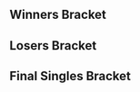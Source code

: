 {{SetGame|melee}}{{DISPLAYTITLE: Apex 2010: ''Melee'' Singles Bracket}}{{tabs static
|name1=Overview
|link1=Apex/2010/Melee
|name2=Singles Bracket
|link2=Apex/2010/Melee/Singles Bracket
|This=2
}}
==Winners Bracket==
{{64DEWBracketA
|tourneylink=Apex/2010/Melee
|tourneyname=Apex 2010
|r1m1p1=Zhu |r1m1p1flag=us |r1m1p1score={{win}}
|r1m1p2=Bye |r1m1p2flag= |r1m1p2score=
|r1m1win=1

|r1m2p1=th0rn |r1m2p1flag=us |r1m2p1score=2
|r1m2p2=Ether |r1m2p2flag=us |r1m2p2score=1 
|r1m2win=1
|r1m2p1char1=falco |r1m2p2char1=marth |r1m2p1stock1=0 |r1m2p2stock1=1 |r1m2win1=2 |r1m2stage1=Yoshi's Story
|r1m2p1char2=falco |r1m2p2char2=marth |r1m2p1stock2=3 |r1m2p2stock2=0 |r1m2win2=1 |r1m2stage2=Pokémon Stadium
|r1m2p1char3=falco |r1m2p2char3=marth |r1m2p1stock3=3 |r1m2p2stock3=0 |r1m2win3=1 |r1m2stage3=Fountain of Dreams
|r1m2date=
|r1m2finished=true
|r1m2details={{BracketMatchDetails
|vodgame1=http://youtu.be/YPp2JbySAbM
|vodgame2=http://youtu.be/8PZLKHPHr4Y
|vodgame3=http://youtu.be/eicmHeu46wg
}}

|r1m3p1=Cyrain |r1m3p1flag=us |r1m3p1score={{win}}
|r1m3p2=Bye |r1m3p2flag= |r1m3p2score=
|r1m3win=1

|r1m4p1=WarriorKnight |r1m4p1flag=us |r1m4p1score={{win}}
|r1m4p2=Banks |r1m4p2flag=us |r1m4p2score= 
|r1m4win=1

|r1m5p1=Axe |r1m5p1flag=us |r1m5p1score={{win}}
|r1m5p2=Bye |r1m5p2flag= |r1m5p2score=
|r1m5win=1

|r1m6p1=Blunted_Object10 |r1m6p1flag=ca |r1m6p1score={{win}}
|r1m6p2=Plank |r1m6p2flag=us |r1m6p2score= 
|r1m6win=1

|r1m7p1=Armada |r1m7p1flag=se |r1m7p1score={{win}}
|r1m7p2=Bye |r1m7p2flag= |r1m7p2score=
|r1m7win=1

|r1m8p1=everlasting yayuhzz |r1m8p1flag=us |r1m8p1score=
|r1m8p2=Lucky |r1m8p2flag=us |r1m8p2score={{win}}
|r1m8win=2

|r1m9p1=VaNz |r1m9p1flag=us |r1m9p1score={{win}}
|r1m9p2=Bye |r1m9p2flag= |r1m9p2score=
|r1m9win=1

|r1m10p1=MacD |r1m10p1flag=us |r1m10p1score={{win}}
|r1m10p2=Mr. F |r1m10p2flag=us |r1m10p2score= 
|r1m10win=1

|r1m11p1=Chillindude829 |r1m11p1flag=us |r1m11p1score={{win}}
|r1m11p2=Bye |r1m11p2flag= |r1m11p2score=
|r1m11win=1

|r1m12p1=I.B. |r1m12p1flag=ca |r1m12p1score=2
|r1m12p2=Hax |r1m12p2flag=us |r1m12p2score=0
|r1m12win=1
|r1m12p1char1=marth |r1m12p2char1=captain falcon |r1m12p1stock1=1 |r1m12p2stock1=0 |r1m12win1=1 |r1m12stage1=Battlefield
|r1m12p1char2=marth |r1m12p2char2=captain falcon |r1m12p1stock2=1 |r1m12p2stock2=0 |r1m12win2=1 |r1m12stage2=Final Destination
|r1m12date=
|r1m12finished=true
|r1m12details={{BracketMatchDetails
|vodgame1=http://youtu.be/hzdYtqlYYnk
|vodgame2=http://youtu.be/t1K4iyhBAts
}}

|r1m13p1=Taj |r1m13p1flag=us |r1m13p1score={{win}}
|r1m13p2=Bye |r1m13p2flag= |r1m13p2score=
|r1m13win=1

|r1m14p1=Kage |r1m14p1flag=ca |r1m14p1score=2
|r1m14p2=Alukard |r1m14p2flag=us |r1m14p2score=0
|r1m14win=1
|r1m14p1char1=ganon |r1m14p2char1=marth |r1m14p1stock1=1 |r1m14p2stock1=0 |r1m14win1=1 |r1m14stage1=Battlefield
|r1m14p1char2=ganon |r1m14p2char2=sheik |r1m14p1stock2=1 |r1m14p2stock2=0 |r1m14win2=1 |r1m14stage2=Fountain of Dreams
|r1m14date=
|r1m14finished=true
|r1m14details={{BracketMatchDetails
|vodgame1=http://youtu.be/j3ToWLAfgtQ
|vodgame2=http://youtu.be/Ll23NcgcvSs
}}

|r1m15p1=Hungrybox |r1m15p1flag=us |r1m15p1score={{win}}
|r1m15p2=Bye |r1m15p2flag= |r1m15p2score=
|r1m15win=1

|r1m16p1=Teczero |r1m16p1flag=us |r1m16p1score={{win}}
|r1m16p2=Vist |r1m16p2flag=us |r1m16p2score= 
|r1m16win=1

|r1m17p1=Jman |r1m17p1flag=us |r1m17p1score={{win}}
|r1m17p2=Bye |r1m17p2flag= |r1m17p2score=
|r1m17win=1

|r1m18p1=D1 |r1m18p1flag=us |r1m18p1score=
|r1m18p2=Diakonos |r1m18p2flag=ca |r1m18p2score={{win}}
|r1m18win=2

|r1m19p1=Dr. PeePee |r1m19p1flag=us |r1m19p1score={{win}}
|r1m19p2=Bye |r1m19p2flag= |r1m19p2score=
|r1m19win=1

|r1m20p1=Enzo KF |r1m20p1flag=us |r1m20p1score=
|r1m20p2=Eggm |r1m20p2flag=us |r1m20p2score={{win}}
|r1m20win=2

|r1m21p1=Mew2King |r1m21p1flag=us |r1m21p1score={{win}}
|r1m21p2=Bye |r1m21p2flag= |r1m21p2score=
|r1m21win=1

|r1m22p1=Lambchops |r1m22p1flag=us |r1m22p1score=2
|r1m22p2=Eggz |r1m22p2flag=us |r1m22p2score=0
|r1m22win=1
|r1m22p1char1=falco |r1m22p2char1=fox |r1m22p1stock1=1 |r1m22p2stock1=0 |r1m22win1=1 |r1m22stage1=Final Destination
|r1m22p1char2=falco |r1m22p2char2=fox |r1m22p1stock2=2 |r1m22p2stock2=0 |r1m22win2=1 |r1m22stage2=Pokémon Stadium
|r1m22date=
|r1m22finished=true
|r1m22details={{BracketMatchDetails
|vodgame1=http://youtu.be/k_Rr2JIDFec
|vodgame2=http://youtu.be/4nzxcXXcuP8
}}

|r1m23p1=Cactuar |r1m23p1flag=us |r1m23p1score={{win}}
|r1m23p2=Bye |r1m23p2flag= |r1m23p2score=
|r1m23win=1

|r1m24p1=Darc |r1m24p1flag=us |r1m24p1score={{win}}
|r1m24p2=Smashmac |r1m24p2flag=us |r1m24p2score= 
|r1m24win=1

|r1m25p1=DaShizWiz |r1m25p1flag=us |r1m25p1score={{win}}
|r1m25p2=Bye |r1m25p2flag= |r1m25p2score=
|r1m25win=1

|r1m26p1=RaynEX |r1m26p1flag=ca |r1m26p1score=2
|r1m26p2=G$ |r1m26p2flag=us |r1m26p2score=1
|r1m26win=1
|r1m26p1char1=fox |r1m26p2char1=marth |r1m26p1stock1=0 |r1m26p2stock1=1 |r1m26win1=2 |r1m26stage1=Fountain of Dreams
|r1m26p1char2=fox |r1m26p2char2=marth |r1m26p1stock2=2 |r1m26p2stock2=0 |r1m26win2=1 |r1m26stage2=Dream Land
|r1m26p1char3=fox |r1m26p2char3=marth |r1m26p1stock3=2 |r1m26p2stock3=0 |r1m26win3=1 |r1m26stage3=Yoshi's Story
|r1m26date=
|r1m26finished=true
|r1m26details={{BracketMatchDetails
|vod=http://youtu.be/ypzz0Hrmce0
}}

|r1m27p1=ChuDat |r1m27p1flag=us |r1m27p1score={{win}}
|r1m27p2=Bye |r1m27p2flag= |r1m27p2score=
|r1m27win=1

|r1m28p1=Unknown522 |r1m28p1flag=ca |r1m28p1score=2
|r1m28p2=PC Chris |r1m28p2flag=us |r1m28p2score=1
|r1m28win=1
|r1m28p1char1=fox |r1m28p2char1=fox |r1m28p1stock1=0 |r1m28p2stock1=1 |r1m28win1=2 |r1m28stage1=Yoshi's Story
|r1m28p1char2=fox |r1m28p2char2=fox |r1m28p1stock2=1 |r1m28p2stock2=0 |r1m28win2=1 |r1m28stage2=Final Destination
|r1m28p1char3=fox |r1m28p2char3=fox |r1m28p1stock3= |r1m28p2stock3= |r1m28win3=1 |r1m28stage3=
|r1m28p1char4= |r1m28p2char4= |r1m28p1stock4= |r1m28p2stock4= |r1m28win4= |r1m28stage4=
|r1m28p1char5= |r1m28p2char5= |r1m28p1stock5= |r1m28p2stock5= |r1m28win5= |r1m28stage5=
|r1m28date=
|r1m28finished=true
|r1m28details={{BracketMatchDetails
|vodgame1=http://youtu.be/OEzLTrOwpOw
|vodgame2=http://youtu.be/cNLEudfLark
}}

|r1m29p1=Colbol |r1m29p1flag=us |r1m29p1score={{win}}
|r1m29p2=Bye |r1m29p2flag= |r1m29p2score=
|r1m29win=1

|r1m30p1=Silent Wolf |r1m30p1flag=us |r1m30p1score={{win}}
|r1m30p2=Tag$ |r1m30p2flag=us |r1m30p2score= 
|r1m30win=1

|r1m31p1=Wobbles |r1m31p1flag=us |r1m31p1score={{win}}
|r1m31p2=Bye |r1m31p2flag= |r1m31p2score=
|r1m31win=1

|r1m32p1=Scorpion Master |r1m32p1flag=us |r1m32p1score={{win}}
|r1m32p2=stabbedbyanipple |r1m32p2flag=us |r1m32p2score= 
|r1m32win=1


|r2m1p1=Zhu |r2m1p1flag=us |r2m1p1score={{win}}
|r2m1p2=th0rn |r2m1p2flag=us |r2m1p2score=
|r2m1win=1

|r2m2p1=Cyrain |r2m2p1flag=us |r2m2p1score=2
|r2m2p2=WarriorKnight |r2m2p2flag=us |r2m2p2score=0
|r2m2win=1
|r2m2p1char1=fox |r2m2p2char1=fox |r2m2p1stock1=1 |r2m2p2stock1=0 |r2m2win1=1 |r2m2stage1=Dream Land
|r2m2p1char2=fox |r2m2p2char2=fox |r2m2p1stock2=2 |r2m2p2stock2=0 |r2m2win2=1 |r2m2stage2=Pokémon Stadium
|r2m2date=
|r2m2finished=true
|r2m2details={{BracketMatchDetails
|vodgame1=http://youtu.be/s0qQU-j2uok
|vodgame2=http://youtu.be/xPp4sEbdOSI
}}

|r2m3p1=Axe |r2m3p1flag=us |r2m3p1score=2
|r2m3p2=Blunted_Object10 |r2m3p2flag=ca |r2m3p2score=0
|r2m3win=1
|r2m3p1char1=pikachu |r2m3p2char1=falco |r2m3p1stock1=1 |r2m3p2stock1=0 |r2m3win1=1 |r2m3stage1=Dream Land
|r2m3p1char2=falco |r2m3p2char2=falco |r2m3p1stock2=2 |r2m3p2stock2=0 |r2m3win2=1 |r2m3stage2=Kongo Jungle
|r2m3date=
|r2m3finished=true
|r2m3details={{BracketMatchDetails
|vod=http://youtu.be/yRmyH9GAcd4
}}

|r2m4p1=Armada |r2m4p1flag=se |r2m4p1score=2
|r2m4p2=Lucky |r2m4p2flag=us |r2m4p2score=0
|r2m4win=1
|r2m4p1char1=peach |r2m4p2char1=fox |r2m4p1stock1=1 |r2m4p2stock1=0 |r2m4win1=1 |r2m4stage1=Battlefield
|r2m4p1char2=peach |r2m4p2char2=fox |r2m4p1stock2=3 |r2m4p2stock2=0 |r2m4win2=1 |r2m4stage2=Battlefield
|r2m4date=
|r2m4finished=true
|r2m4details={{BracketMatchDetails
|vod=http://youtu.be/cOGiij_MRsU
}}

|r2m5p1=VaNz |r2m5p1flag=us |r2m5p1score={{win}}
|r2m5p2=MacD |r2m5p2flag=us |r2m5p2score=
|r2m5win=1

|r2m6p1=Chillindude829 |r2m6p1flag=us |r2m6p1score=
|r2m6p2=I.B. |r2m6p2flag=ca |r2m6p2score={{win}}
|r2m6win=2

|r2m7p1=Taj |r2m7p1flag=us |r2m7p1score=
|r2m7p2=Kage |r2m7p2flag=ca |r2m7p2score={{win}}
|r2m7win=2

|r2m8p1=Hungrybox |r2m8p1flag=us |r2m8p1score=2
|r2m8p2=Teczero |r2m8p2flag=us |r2m8p2score=0
|r2m8win=1
|r2m8p1char1=jigglypuff |r2m8p2char1=fox |r2m8p1stock1=2 |r2m8p2stock1=0 |r2m8win1=1 |r2m8stage1=Yoshi's Story
|r2m8p1char2=jigglypuff |r2m8p2char2=fox |r2m8p1stock2=1 |r2m8p2stock2=0 |r2m8win2=1 |r2m8stage2=Final Destination
|r2m8date=
|r2m8finished=true
|r2m8details={{BracketMatchDetails
|vod=http://youtu.be/tE50HdZ5sXk
}}

|r2m9p1=Jman |r2m9p1flag=us |r2m9p1score=2
|r2m9p2=Diakonos |r2m9p2flag=ca |r2m9p2score=1
|r2m9win=1
|r2m9p1char1=fox |r2m9p2char1=marth |r2m9p1stock1=0 |r2m9p2stock1=1 |r2m9win1=2 |r2m9stage1=Yoshi's Story
|r2m9p1char2=fox |r2m9p2char2=marth |r2m9p1stock2=2 |r2m9p2stock2=0 |r2m9win2=1 |r2m9stage2=Dream Land
|r2m9p1char3=fox |r2m9p2char3=marth |r2m9p1stock3=2 |r2m9p2stock3=0 |r2m9win3=1 |r2m9stage3=Fountain of Dreams
|r2m9date=
|r2m9finished=true
|r2m9details={{BracketMatchDetails
|vodgame1=http://youtu.be/fyHsc5k6Cgg
|vodgame2=http://youtu.be/1xGWROPVHjk
|vodgame3=http://youtu.be/WgMbmO3aYkY
}}

|r2m10p1=Dr. PeePee |r2m10p1flag=us |r2m10p1score={{win}}
|r2m10p2=Eggm |r2m10p2flag=us |r2m10p2score=
|r2m10win=1

|r2m11p1=Mew2King |r2m11p1flag=us |r2m11p1score=2
|r2m11p2=Lambchops |r2m11p2flag=us |r2m11p2score=0
|r2m11win=1
|r2m11p1char1=marth |r2m11p2char1=falco |r2m11p1stock1=2 |r2m11p2stock1=0 |r2m11win1=1 |r2m11stage1=Yoshi's Story
|r2m11p1char2=marth |r2m11p2char2=falco |r2m11p1stock2=2 |r2m11p2stock2=0 |r2m11win2=1 |r2m11stage2=Yoshi's Story
|r2m11date=
|r2m11finished=true
|r2m11details={{BracketMatchDetails
|vodgame1=http://youtu.be/jmUzlgPIJUI
|vodgame2=http://youtu.be/nsaTOo52WEs
}}

|r2m12p1=Cactuar |r2m12p1flag=us |r2m12p1score=
|r2m12p2=Darc |r2m12p2flag=us |r2m12p2score={{win}}
|r2m12win=2

|r2m13p1=DaShizWiz |r2m13p1flag=us |r2m13p1score=2
|r2m13p2=RaynEX |r2m13p2flag=ca |r2m13p2score=0
|r2m13win=1
|r2m13p1char1=falco |r2m13p2char1=fox |r2m13p1stock1=3 |r2m13p2stock1=0 |r2m13win1=1 |r2m13stage1=Dream Land
|r2m13p1char2=falco |r2m13p2char2=fox |r2m13p1stock2=1 |r2m13p2stock2=0 |r2m13win2=1 |r2m13stage2=Final Destination
|r2m13date=
|r2m13finished=true
|r2m13details={{BracketMatchDetails
|vodgame1=http://youtu.be/2t9QmvnD4sI
|vodgame2=http://youtu.be/j8qOEKE9j_M
}}

|r2m14p1=ChuDat |r2m14p1flag=us |r2m14p1score={{win}}
|r2m14p2=Unknown522 |r2m14p2flag=ca |r2m14p2score=
|r2m14win=1

|r2m15p1=Colbol |r2m15p1flag=us |r2m15p1score=
|r2m15p2=Silent Wolf |r2m15p2flag=us |r2m15p2score={{win}}
|r2m15win=2

|r2m16p1=Wobbles |r2m16p1flag=us |r2m16p1score=2
|r2m16p2=Scorpion Master |r2m16p2flag=us |r2m16p2score=0
|r2m16win=1
|r2m16p1char1=ice climbers |r2m16p2char1=mario |r2m16p1stock1=2 |r2m16p2stock1=0 |r2m16win1=1 |r2m16stage1=Battlefield
|r2m16p1char2=ice climbers |r2m16p2char2=captain falcon |r2m16p1stock2=3 |r2m16p2stock2=0 |r2m16win2=1 |r2m16stage2=Dream Land
|r2m16date=
|r2m16finished=true
|r2m16details={{BracketMatchDetails
|vodgame1=http://youtu.be/FSkZe0jH010
|vodgame2=http://youtu.be/KDcwB2Y3ioo
}}


|r3m1p1=Zhu |r3m1p1flag=us |r3m1p1score={{win}}
|r3m1p2=Cyrain |r3m1p2flag=us |r3m1p2score=
|r3m1win=1

|r3m2p1=Axe |r3m2p1flag=us |r3m2p1score=0
|r3m2p2=Armada |r3m2p2flag=se |r3m2p2score=2
|r3m2win=2
|r3m2p1char1=pikachu |r3m2p2char1=peach |r3m2p1stock1=0 |r3m2p2stock1=2 |r3m2win1=2 |r3m2stage1=Battlefield
|r3m2p1char2=pikachu |r3m2p2char2=peach |r3m2p1stock2=0 |r3m2p2stock2=1 |r3m2win2=2 |r3m2stage2=Final Destination
|r3m2date=
|r3m2finished=true
|r3m2details={{BracketMatchDetails
|vod=http://youtu.be/Uuo_H1gsLL0
}}

|r3m3p1=VaNz |r3m3p1flag=us |r3m3p1score=2
|r3m3p2=I.B. |r3m3p2flag=ca |r3m3p2score=0
|r3m3win=1
|r3m3p1char1=sheik |r3m3p2char1=marth |r3m3p1stock1=2 |r3m3p2stock1=0 |r3m3win1=1 |r3m3stage1=Final Destination
|r3m3p1char2=sheik |r3m3p2char2=marth |r3m3p1stock2=2 |r3m3p2stock2=0 |r3m3win2=1 |r3m3stage2=Battlefield
|r3m3p1char3= |r3m3p2char3= |r3m3p1stock3= |r3m3p2stock3= |r3m3win3= |r3m3stage3=
|r3m3p1char4= |r3m3p2char4= |r3m3p1stock4= |r3m3p2stock4= |r3m3win4= |r3m3stage4=
|r3m3p1char5= |r3m3p2char5= |r3m3p1stock5= |r3m3p2stock5= |r3m3win5= |r3m3stage5=
|r3m3date=
|r3m3finished=true
|r3m3details={{BracketMatchDetails
|vodgame1=http://youtu.be/OqPG1anrUy0
|vodgame2=http://youtu.be/hP1j0hNoa5M
}}

|r3m4p1=Kage |r3m4p1flag=ca |r3m4p1score=
|r3m4p2=Hungrybox |r3m4p2flag=us |r3m4p2score={{win}}
|r3m4win=2

|r3m5p1=Jman |r3m5p1flag=us |r3m5p1score=2
|r3m5p2=Dr. PeePee |r3m5p2flag=us |r3m5p2score=0
|r3m5win=1
|r3m5p1char1=fox |r3m5p2char1=falco |r3m5p1stock1=1 |r3m5p2stock1=0 |r3m5win1=1 |r3m5stage1=Final Destination
|r3m5p1char2=fox |r3m5p2char2=falco |r3m5p1stock2=1 |r3m5p2stock2=0 |r3m5win2=1 |r3m5stage2=Final Destination
|r3m5date=
|r3m5finished=true
|r3m5details={{BracketMatchDetails
|vodgame1=http://youtu.be/JH7Jhc04vlQ
|vodgame2=http://youtu.be/FoG4JgE_xwA
}}

|r3m6p1=Mew2King |r3m6p1flag=us |r3m6p1score=2
|r3m6p2=Darc |r3m6p2flag=us |r3m6p2score=1
|r3m6win=1
|r3m6p1char1=fox |r3m6p2char1=jigglypuff |r3m6p1stock1=0 |r3m6p2stock1=1 |r3m6win1=2 |r3m6stage1=Battlefield
|r3m6p1char2=fox |r3m6p2char2=jigglypuff |r3m6p1stock2=1 |r3m6p2stock2=0 |r3m6win2=1 |r3m6stage2=Pokémon Stadium
|r3m6p1char3=fox |r3m6p2char3=jigglypuff |r3m6p1stock3=1 |r3m6p2stock3=0 |r3m6win3=1 |r3m6stage3=Fountain of Dreams
|r3m6date=
|r3m6finished=true
|r3m6details={{BracketMatchDetails
|vod=http://youtu.be/j4hFdUORra0
}}

|r3m7p1=DaShizWiz |r3m7p1flag=us |r3m7p1score=2
|r3m7p2=ChuDat |r3m7p2flag=us |r3m7p2score=0
|r3m7win=1
|r3m7p1char1=falco |r3m7p2char1=ice climbers |r3m7p1stock1=1 |r3m7p2stock1=0 |r3m7win1=1 |r3m7stage1=Battlefield
|r3m7p1char2=falco |r3m7p2char2=ice climbers |r3m7p1stock2=2 |r3m7p2stock2=0 |r3m7win2=1 |r3m7stage2=Final Destination
|r3m7date=
|r3m7finished=true
|r3m7details={{BracketMatchDetails
|vodgame1=http://youtu.be/-rPnE2-5Dpc
|vodgame2=http://youtu.be/AlPEB6Vu2a4
}}

|r3m8p1=Silent Wolf |r3m8p1flag=us |r3m8p1score=0
|r3m8p2=Wobbles |r3m8p2flag=us |r3m8p2score=2
|r3m8win=2
|r3m8p1char1=fox |r3m8p2char1=ice climbers |r3m8p1stock1=0 |r3m8p2stock1=2 |r3m8win1=2 |r3m8stage1=Fountain of Dreams
|r3m8p1char2=fox |r3m8p2char2=ice climbers |r3m8p1stock2=0 |r3m8p2stock2=2 |r3m8win2=2 |r3m8stage2=Rainbow Cruise
|r3m8date=
|r3m8finished=true
|r3m8details={{BracketMatchDetails
|vodgame1=http://youtu.be/5t4Bhxutyrk
|vodgame2=http://youtu.be/q94xMzVNSmE
}}


|r4m1p1=Zhu |r4m1p1flag=us |r4m1p1score=0
|r4m1p2=Armada |r4m1p2flag=se |r4m1p2score=2
|r4m1win=2
|r4m1p1char1=falco |r4m1p2char1=peach |r4m1p1stock1=0 |r4m1p2stock1=2 |r4m1win1=2 |r4m1stage1=Battlefield
|r4m1p1char2=falco |r4m1p2char2=peach |r4m1p1stock2=0 |r4m1p2stock2=2 |r4m1win2=2 |r4m1stage2=Yoshi's Story
|r4m1details={{BracketMatchDetails|preview=|lrthread=|interview=|recap=|comment=|live=|vodgame1=https://youtu.be/-F-QG0FGCCs|vodgame2=https://youtu.be/gELDLHrujrg}}

|r4m2p1=VaNz |r4m2p1flag=us |r4m2p1score=1
|r4m2p2=Hungrybox |r4m2p2flag=us |r4m2p2score=2
|r4m2win=2
|r4m2p1char1=ic |r4m2p2char1=jigglypuff |r4m2p1stock1=0 |r4m2p2stock1=1 |r4m2win1=2 |r4m2stage1=Final Destination
|r4m2p1char2=fox |r4m2p2char2=jigglypuff |r4m2p1stock2=1 |r4m2p2stock2=0 |r4m2win2=1 |r4m2stage2=Rainbow Cruise
|r4m2p1char3=peach |r4m2p2char3=jigglypuff |r4m2p1stock3=0 |r4m2p2stock3=3 |r4m2win3=2 |r4m2stage3=Dream Land
|r4m2details={{BracketMatchDetails|preview=|lrthread=|interview=|recap=|comment=|live=|vodgame1=https://youtu.be/ozMNxaNC9Vw|vodgame2=https://youtu.be/f7LKxm2iZ10|vodgame3=https://youtu.be/_Zp-aPyqf18}}

|r4m3p1=Jman |r4m3p1flag=us |r4m3p1score=0
|r4m3p2=Mew2King |r4m3p2flag=us |r4m3p2score=2
|r4m3win=2
|r4m3p1char1=fox |r4m3p2char1=marth |r4m3p1stock1=0 |r4m3p2stock1=1 |r4m3win1=2 |r4m3stage1=Yoshi's Story
|r4m3p1char2=fox |r4m3p2char2=marth |r4m3p1stock2=0 |r4m3p2stock2=2 |r4m3win2=2 |r4m3stage2=Dream Land
|r4m3details={{BracketMatchDetails|preview=|lrthread=|interview=|recap=|comment=|live=|vodgame1=https://youtu.be/bRPt2yxBgjE|vodgame2=https://youtu.be/2Fn7JzrJDFs}}

|r4m4p1=DaShizWiz |r4m4p1flag=us |r4m4p1score=1
|r4m4p2=Wobbles |r4m4p2flag=us |r4m4p2score=2
|r4m4win=2
|r4m4p1char1=falco |r4m4p2char1=ic |r4m4p1stock1=1 |r4m4p2stock1=0 |r4m4win1=1 |r4m4stage1=Fountain of Dreams
|r4m4p1char2=falco |r4m4p2char2=ic |r4m4p1stock2=0 |r4m4p2stock2=1 |r4m4win2=2 |r4m4stage2=Fountain of Dreams
|r4m4p1char3=falco |r4m4p2char3=ic |r4m4p1stock3=0 |r4m4p2stock3=1 |r4m4win3=2 |r4m4stage3=Pokémon Stadium
|r4m4details={{BracketMatchDetails|preview=|lrthread=|interview=|recap=|comment=|live=|vodgame1=https://youtu.be/Zh8viiWSwAY|vodgame2=https://youtu.be/OEh6R5KcRMI|vodgame3=https://youtu.be/Um7lqI9rHxo}}

|r5m1p1=Armada |r5m1p1flag=se |r5m1p1score=0
|r5m1p2=Hungrybox |r5m1p2flag=us |r5m1p2score=2
|r5m1win=2
|r5m1p1char1=peach |r5m1p2char1=jigglypuff |r5m1p1stock1=0 |r5m1p2stock1=1 |r5m1win1=1 |r5m1stage1=Dream Land
|r5m1p1char2=peach |r5m1p2char2=jigglypuff |r5m1p1stock2=0 |r5m1p2stock2=2 |r5m1win2=1 |r5m1stage2=Final Destination
|r5m1details={{BracketMatchDetails|vodgame1=https://www.youtube.com/watch?v=X4PDR98Y_FE|vodgame2=https://www.youtube.com/watch?v=FIcgVvmol_U}}

|r5m2p1=Mew2King |r5m2p1flag=us |r5m2p1score=2
|r5m2p2=Wobbles |r5m2p2flag=us |r5m2p2score=0
|r5m2win=1
|r5m2p1char1=fox |r5m2p2char1=ic |r5m2p1stock1=1 |r5m2p2stock1=0 |r5m2win1=1 |r5m2stage1=Final Destination
|r5m2p1char2=fox |r5m2p2char2=ic |r5m2p1stock2=1 |r5m2p2stock2=0 |r5m2win2=1 |r5m2stage2=Pokémon Stadium
|r5m2details={{BracketMatchDetails|preview=|lrthread=|interview=|recap=|comment=|live=|vodgame1=https://youtu.be/eA6Pl4Kfnvc|vodgame2=https://youtu.be/Vl63zh-smdU}}
}}
==Losers Bracket==
{{48DELBracketSmwA
|tourneylink=Apex/2010/Melee
|tourneyname=Apex 2010
|l1placement=33-48
|l2placement=25-32
|l3placement=17-24
|l4placement=13-16
|l5placement=9-12
|l6placement=7-8
|l7placement=5-6

|l1m1p1=MacD |l1m1p1flag=us |l1m1p1score=2
|l1m1p2=Ether |l1m1p2flag=us |l1m1p2score=0 
|l1m1win=1
|l1m1p1char1=peach |l1m1p2char1=marth |l1m1p1stock1=2 |l1m1p2stock1=0 |l1m1win1=1 |l1m1stage1=Battlefield
|l1m1p1char2=peach |l1m1p2char2=fox |l1m1p1stock2=2 |l1m1p2stock2=0 |l1m1win2=1 |l1m1stage2=Pokémon Stadium
|l1m1details={{BracketMatchDetails|preview=|lrthread=|interview=|recap=|comment=|live=|vodgame1=https://youtu.be/lPSFYR8raPA|vodgame2=https://youtu.be/35djQh7Fe-4}}

|l1m2p1=Chillindude829 |l1m2p1flag=us |l1m2p1score=2
|l1m2p2=Banks |l1m2p2flag=us |l1m2p2score=0
|l1m2win=1
|l1m2p1char1=fox |l1m2p2char1=sheik |l1m2p1stock1=2 |l1m2p2stock1=0 |l1m2win1=1 |l1m2stage1=Dream Land
|l1m2p1char2=fox |l1m2p2char2=sheik |l1m2p1stock2=2 |l1m2p2stock2=0 |l1m2win2=1 |l1m2stage2=Fountain of Dreams
|l1m2details={{BracketMatchDetails|preview=|lrthread=|interview=|recap=|comment=|live=|vod=https://youtu.be/KCeHI7fP97o}}

|l1m3p1=Taj |l1m3p1flag=us |l1m3p1score= {{win}}
|l1m3p2=Plank |l1m3p2flag=us |l1m3p2score=
|l1m3win=1
|l1m4p1=Teczero |l1m4p1flag=us |l1m4p1score= {{win}}
|l1m4p2=everlasting yayuhzz |l1m4p2flag=us |l1m4p2score=
|l1m4win=1
|l1m5p1=th0rn |l1m5p1flag=us |l1m5p1score= {{win}}
|l1m5p2=Mr. F |l1m5p2flag=us |l1m5p2score=
|l1m5win=1
|l1m6p1=WarriorKnight |l1m6p1flag=us |l1m6p1score=
|l1m6p2=Hax |l1m6p2flag=us |l1m6p2score= {{win}}
|l1m6win=2

|l1m7p1=Blunted_Object10 |l1m7p1flag=ca |l1m7p1score=2
|l1m7p2=Alukard |l1m7p2flag=us |l1m7p2score=1
|l1m7win=1
|l1m7p1char1=falco |l1m7p2char1=marth |l1m7p1stock1=0 |l1m7p2stock1=1 |l1m7win1=2 |l1m7stage1=Battlefield
|l1m7p1char2=falco |l1m7p2char2=marth |l1m7p1stock2=2 |l1m7p2stock2=0 |l1m7win2=1 |l1m7stage2=Pokémon Stadium
|l1m7p1char3=falco |l1m7p2char3=marth |l1m7p1stock3=1 |l1m7p2stock3=0 |l1m7win3=1 |l1m7stage3=Fountain of Dreams
|l1m7details={{BracketMatchDetails|preview=|lrthread=|interview=|recap=|comment=|live=|vod=https://youtu.be/sgl_nQoZ9E0}}

|l1m8p1=Lucky |l1m8p1flag=us |l1m8p1score= {{win}}
|l1m8p2=Vist |l1m8p2flag=us |l1m8p2score=
|l1m8win=1
|l1m9p1=RaynEX |l1m9p1flag=ca |l1m9p1score= {{win}}
|l1m9p2=D1 |l1m9p2flag=us |l1m9p2score=
|l1m9win=1

|l1m10p1=Unknown522 |l1m10p1flag=ca |l1m10p1score=2
|l1m10p2=Enzo KF |l1m10p2flag=us |l1m10p2score=0
|l1m10win=1
|l1m10p1char1=fox |l1m10p2char1=falco |l1m10p1stock1=1 |l1m10p2stock1=0 |l1m10win1=1 |l1m10stage1=Final Destination
|l1m10p1char2=fox |l1m10p2char2=falco |l1m10p1stock2=3 |l1m10p2stock2=0 |l1m10win2=1 |l1m10stage2=Pokémon Stadium
|l1m10details={{BracketMatchDetails|preview=|lrthread=|interview=|recap=|comment=|live=|vodgame1=https://youtu.be/sIvJWhuRH7w|vodgame2=https://youtu.be/8gmiRL7njQU}}

|l1m11p1=Colbol |l1m11p1flag=us |l1m11p1score=
|l1m11p2=Eggz |l1m11p2flag=us |l1m11p2score= {{win}}
|l1m11win=2
|l1m12p1=Scorpion Master |l1m12p1flag=us |l1m12p1score= {{win}}
|l1m12p2=Smashmac |l1m12p2flag=us |l1m12p2score=
|l1m12win=1

|l1m13p1=Diakanos |l1m13p1flag=ca |l1m13p1score=2
|l1m13p2=G$ |l1m13p2flag=us |l1m13p2score=0
|l1m13win=1
|l1m13p1char1=marth |l1m13p2char1=falco |l1m13p1stock1=3 |l1m13p2stock1=0 |l1m13win1=1 |l1m13stage1=Battlefield
|l1m13p1char2=marth |l1m13p2char2=marth |l1m13p1stock2=1 |l1m13p2stock2=0 |l1m13win2=1 |l1m13stage2=Fountain of Dreams
|l1m13details={{BracketMatchDetails|preview=|lrthread=|interview=|recap=|comment=|live=|vodgame1=https://youtu.be/KrNEtLI2hp4|vodgame2=https://youtu.be/e6bLaYTpZDY}}

|l1m14p1=Eggm |l1m14p1flag=us |l1m14p1score=2
|l1m14p2=PC Chris |l1m14p2flag=us |l1m14p2score=0
|l1m14win=1
|l1m14p1char1=fox |l1m14p2char1=fox |l1m14p1stock1=2 |l1m14p2stock1=0 |l1m14win1=1 |l1m14stage1=Yoshi's Story
|l1m14p1char2=fox |l1m14p2char2=fox |l1m14p1stock2=1 |l1m14p2stock2=0 |l1m14win2=1 |l1m14stage2=Pokémon Stadium
|l1m14details={{BracketMatchDetails|preview=|lrthread=|interview=|recap=|comment=|live=|vod=https://youtu.be/n1mVxzPFT7M}}

|l1m15p1=Lambchops |l1m15p1flag=us |l1m15p1score= {{win}}
|l1m15p2=Tag$ |l1m15p2flag=us |l1m15p2score=
|l1m15win=1
|l1m16p1=Cactuar |l1m16p1flag=us |l1m16p1score= {{win}}
|l1m16p2=stabbedbyanipple |l1m16p2flag=us |l1m16p2score=
|l1m16win=1

|l2m1p1=MacD |l2m1p1flag=us |l2m1p1score=
|l2m1p2=Chillindude829 |l2m1p2flag=us |l2m1p2score= {{win}}
|l2m1win=2
|l2m2p1=Taj |l2m2p1flag=us |l2m2p1score= {{win}}
|l2m2p2=Teczero |l2m2p2flag=us |l2m2p2score=
|l2m2win=1
|l2m3p1=th0rn |l2m3p1flag=us |l2m3p1score=
|l2m3p2=Hax |l2m3p2flag=us |l2m3p2score= {{win}}
|l2m3win=2
|l2m4p1=Blunted_Object10 |l2m4p1flag=ca |l2m4p1score=
|l2m4p2=Lucky |l2m4p2flag=us |l2m4p2score= {{win}}
|l2m4win=2

|l2m5p1=RaynEX |l2m5p1flag=ca |l2m5p1score= {{win}}
|l2m5p2=Unknown522 |l2m5p2flag=ca |l2m5p2score=
|l2m5win=1

|l2m6p1=Eggz |l2m6p1flag=us |l2m6p1score= {{win}}
|l2m6p2=Scorpion Master |l2m6p2flag=us |l2m6p2score=
|l2m6win=1

|l2m7p1=Diakanos |l2m7p1flag=ca |l2m7p1score=1
|l2m7p2=Eggm |l2m7p2flag=us |l2m7p2score=2
|l2m7win=2
|l2m7p1char1=fox |l2m7p2char1=fox |l2m7p1stock1=1 |l2m7p2stock1=0 |l2m7win1=1 |l2m7stage1=Yoshi's Story
|l2m7p1char2=fox |l2m7p2char2=fox |l2m7p1stock2=0 |l2m7p2stock2=2 |l2m7win2=2 |l2m7stage2=Pokémon Stadium
|l2m7p1char3=marth |l2m7p2char3=fox |l2m7p1stock3=0 |l2m7p2stock3=2 |l2m7win3=2 |l2m7stage3=Final Destination
|l2m7details={{BracketMatchDetails|preview=|lrthread=|interview=|recap=|comment=|live=|vod=https://youtu.be/uHV_FEAXnJU}}

|l2m8p1=Lambchops |l2m8p1flag=us |l2m8p1score=2
|l2m8p2=Cactuar |l2m8p2flag=us |l2m8p2score=0
|l2m8win=1
|l2m8p1char1=falco |l2m8p2char1=fox |l2m8p1stock1=1 |l2m8p2stock1=0 |l2m8win1=1 |l2m8stage1=Dream Land
|l2m8p1char2=falco |l2m8p2char2=fox |l2m8p1stock2=1 |l2m8p2stock2=0 |l2m8win2=1 |l2m8stage2=Battlefield
|l2m8details={{BracketMatchDetails|preview=|lrthread=|interview=|recap=|comment=|live=|vod=https://youtu.be/mS3LE_igldU}}

|l3m1p1=Darc |l3m1p1flag=us |l3m1p1score={{win}}
|l3m1p2=Chillindude829 |l3m1p2flag=us |l3m1p2score=
|l3m1win=1

|l3m2p1=Dr. PeePee |l3m2p1flag=us |l3m2p1score=2
|l3m2p2=Taj |l3m2p2flag=us |l3m2p2score=0
|l3m2win=1
|l3m2p1char1=falco |l3m2p2char1=mewtwo |l3m2p1stock1=3 |l3m2p2stock1=0 |l3m2win1=1 |l3m2stage1=Dream Land
|l3m2p1char2=falco |l3m2p2char2=mewtwo |l3m2p1stock2=1 |l3m2p2stock2=0 |l3m2win2=1 |l3m2stage2=Battlefield
|l3m2details={{BracketMatchDetails|preview=|lrthread=|interview=|recap=|comment=|live=|vod=https://youtu.be/2IsXiEG0diQ}}

|l3m3p1=Silent Wolf |l3m3p1flag=us |l3m3p1score=1
|l3m3p2=Hax |l3m3p2flag=us |l3m3p2score=2
|l3m3win=2
|l3m3p1char1=fox |l3m3p2char1=cf |l3m3p1stock1=0 |l3m3p2stock1=1 |l3m3win1=2 |l3m3stage1=Battlefield
|l3m3p1char2=fox |l3m3p2char2=cf |l3m3p1stock2=2 |l3m3p2stock2=0 |l3m3win2=1 |l3m3stage2=Battlefield
|l3m3p1char3=fox |l3m3p2char3=cf |l3m3p1stock3=0 |l3m3p2stock3=1 |l3m3win3=2 |l3m3stage3=Brinstar
|l3m3details={{BracketMatchDetails|preview=|lrthread=|interview=|recap=|comment=|live=|vodgame1=https://youtu.be/Ld5bkAc_m0o|vodgame2=https://youtu.be/MIAx1MHPTOA|vodgame3=https://youtu.be/ppTwqFpBLmI}}

|l3m4p1=ChuDat |l3m4p1flag=us |l3m4p1score=2
|l3m4p2=Lucky |l3m4p2flag=us |l3m4p2score=1
|l3m4win=1
|l3m4p1char1=ic |l3m4p2char1=fox |l3m4p1stock1=0 |l3m4p2stock1=1 |l3m4win1=2 |l3m4stage1=Yoshi's Story
|l3m4p1char2=ic |l3m4p2char2=fox |l3m4p1stock2=1 |l3m4p2stock2=0 |l3m4win2=1 |l3m4stage2=Dream Land
|l3m4p1char3=ic |l3m4p2char3=fox |l3m4p1stock3=1 |l3m4p2stock3=0 |l3m4win3=1 |l3m4stage3=Dream Land
|l3m4details={{BracketMatchDetails|preview=|lrthread=|interview=|recap=|comment=|live=|vodgame1=https://youtu.be/imeBZX6ggQM|vodgame2=https://youtu.be/7gELWuY5jGA|vodgame3=https://youtu.be/6K-GBP50Yu8}}

|l3m5p1=Axe |l3m5p1flag=us |l3m5p1score=2
|l3m5p2=RaynEX |l3m5p2flag=ca |l3m5p2score=1
|l3m5win=1
|l3m5p1char1=pikachu |l3m5p2char1=fox |l3m5p1stock1=2 |l3m5p2stock1=0 |l3m5win1=1 |l3m5stage1=Dream Land
|l3m5p1char2=pikachu |l3m5p2char2=fox |l3m5p1stock2=0 |l3m5p2stock2=1 |l3m5win2=2 |l3m5stage2=Pokémon Stadium
|l3m5p1char3=pikachu |l3m5p2char3=fox |l3m5p1stock3=2 |l3m5p2stock3=0 |l3m5win3=1 |l3m5stage3=Battlefield
|l3m5details={{BracketMatchDetails|preview=|lrthread=|interview=|recap=|comment=|live=|vod=https://youtu.be/scdovr6B_LI}}

|l3m6p1=Cyrain |l3m6p1flag=us |l3m6p1score= {{win}}
|l3m6p2=Eggz |l3m6p2flag=us |l3m6p2score=
|l3m6win=1

|l3m7p1=Kage |l3m7p1flag=ca |l3m7p1score=0
|l3m7p2=Eggm |l3m7p2flag=us |l3m7p2score=2
|l3m7win=2
|l3m7p1char1=ganon |l3m7p2char1=fox |l3m7p1stock1=0 |l3m7p2stock1=2 |l3m7win1=2 |l3m7stage1=Dream Land
|l3m7p1char2=ganon |l3m7p2char2=fox |l3m7p1stock2=0 |l3m7p2stock2=2 |l3m7win2=2 |l3m7stage2=Yoshi's Story
|l3m7details={{BracketMatchDetails|preview=|lrthread=|interview=|recap=|comment=|live=|vod=https://youtu.be/g4R_igghGGM}}

|l3m8p1=I.B. |l3m8p1flag=ca |l3m8p1score=2
|l3m8p2=Lambchops |l3m8p2flag=us |l3m8p2score=0
|l3m8win=1
|l3m8p1char1=marth |l3m8p2char1=falco |l3m8p1stock1=2 |l3m8p2stock1=0 |l3m8win1=1 |l3m8stage1=Yoshi's Story
|l3m8p1char2=marth |l3m8p2char2=falco |l3m8p1stock2=2 |l3m8p2stock2=0 |l3m8win2=1 |l3m8stage2=Yoshi's Story
|l3m8details={{BracketMatchDetails|preview=|lrthread=|interview=|recap=|comment=|live=|vod=https://youtu.be/wWF7I2N3h9M}}

|l4m1p1=Darc |l4m1p1flag=us |l4m1p1score=
|l4m1p2=Dr. PeePee |l4m1p2flag=us |l4m1p2score={{win}}
|l4m1win=2

|l4m2p1=Hax |l4m2p1flag=us |l4m2p1score=2
|l4m2p2=ChuDat |l4m2p2flag=us |l4m2p2score=0
|l4m2win=1
|l4m2p1char1=cf |l4m2p2char1=ic |l4m2p1stock1=2 |l4m2p2stock1=0 |l4m2win1=1 |l4m2stage1=Battlefield
|l4m2p1char2=cf |l4m2p2char2=ic |l4m2p1stock2=2 |l4m2p2stock2=0 |l4m2win2=1 |l4m2stage2=Pokémon Stadium
|l4m2details={{BracketMatchDetails|preview=|lrthread=|interview=|recap=|comment=|live=|vodgame1=https://youtu.be/giQXy5WNGzI|vodgame2=https://youtu.be/jpt25MC4qDg}}

|l4m3p1=Axe |l4m3p1flag=us |l4m3p1score=2
|l4m3p2=Cyrain |l4m3p2flag=us |l4m3p2score=1
|l4m3win=1
|l4m3p1char1=pikachu |l4m3p2char1=fox |l4m3p1stock1=1 |l4m3p2stock1=0 |l4m3win1=1 |l4m3stage1=Battlefield
|l4m3p1char2=falco |l4m3p2char2=fox |l4m3p1stock2=0 |l4m3p2stock2=1 |l4m3win2=2 |l4m3stage2=Pokémon Stadium
|l4m3p1char3=pikachu |l4m3p2char3=fox |l4m3p1stock3=2 |l4m3p2stock3=0 |l4m3win3=1 |l4m3stage3=Dream Land
|l4m3details={{BracketMatchDetails|preview=|lrthread=|interview=|recap=|comment=|live=|vodgame1=https://youtu.be/U8RHwoRBb6E|vodgame2=https://youtu.be/-26LAvPUMvE|vodgame3=https://youtu.be/-_yz1-zhro8}}

|l4m4p1=Eggm |l4m4p1flag=us |l4m4p1score=2
|l4m4p2=I.B. |l4m4p2flag=ca |l4m4p2score=0
|l4m4win=1
|l4m4p1char1=fox |l4m4p2char1=marth |l4m4p1stock1=1 |l4m4p2stock1=0 |l4m4win1=1 |l4m4stage1=Battlefield
|l4m4p1char2=fox |l4m4p2char2=marth |l4m4p1stock2=1 |l4m4p2stock2=0 |l4m4win2=1 |l4m4stage2=Yoshi's Story
|l4m4details={{BracketMatchDetails|preview=|lrthread=|interview=|recap=|comment=|live=|vod=https://youtu.be/S-mrhxtszXE}}

|l5m1p1=VaNz |l5m1p1flag=us |l5m1p1score=0
|l5m1p2=Dr. PeePee |l5m1p2flag=us |l5m1p2score=2
|l5m1win=2
|l5m1p1char1=peach |l5m1p2char1=falco |l5m1p1stock1=0 |l5m1p2stock1=3 |l5m1win1=2 |l5m1stage1=Battlefield
|l5m1p1char2=sheik |l5m1p2char2=falco |l5m1p1stock2=0 |l5m1p2stock2=2 |l5m1win2=2 |l5m1stage2=Final Destination
|l5m1details={{BracketMatchDetails|preview=|lrthread=|interview=|recap=|comment=|live=|vodgame1=https://youtu.be/DAuhKstLSRI|vodgame2=https://youtu.be/1QokyR97ppc}}

|l5m2p1=Zhu |l5m2p1flag=us |l5m2p1score=2
|l5m2p2=Hax |l5m2p2flag=us |l5m2p2score=0
|l5m2win=1
|l5m2p1char1=falco |l5m2p2char1=cf |l5m2p1stock1=2 |l5m2p2stock1=0 |l5m2win1=1 |l5m2stage1=Battlefield
|l5m2p1char2=falco |l5m2p2char2=cf |l5m2p1stock2=2 |l5m2p2stock2=0 |l5m2win2=1 |l5m2stage2=Dream Land
|l5m2details={{BracketMatchDetails|preview=|lrthread=|interview=|recap=|comment=|live=|vodgame1=https://youtu.be/rFj56kMCImc|vodgame2=https://youtu.be/BAx4bhWIEIA}}

|l5m3p1=DaShizWiz |l5m3p1flag=us |l5m3p1score=1
|l5m3p2=Axe |l5m3p2flag=us |l5m3p2score=2
|l5m3win=2
|l5m3p1char1=fox |l5m3p2char1=pikachu |l5m3p1stock1=0 |l5m3p2stock1=3 |l5m3win1=2 |l5m3stage1=Final Destination
|l5m3p1char2=falco |l5m3p2char2=pikachu |l5m3p1stock2=1 |l5m3p2stock2=0 |l5m3win2=1 |l5m3stage2=Fountain of Dreams
|l5m3p1char3=falco |l5m3p2char3=pikachu |l5m3p1stock3=0 |l5m3p2stock3=3 |l5m3win3=2 |l5m3stage3=Dream Land
|l5m3details={{BracketMatchDetails|preview=|lrthread=|interview=|recap=|comment=|live=|vodgame1=https://youtu.be/qLyHN3z85CY|vodgame2=https://youtu.be/sgdIQwOWtEA|vodgame3=https://youtu.be/xO8EjaUVuvI}}

|l5m4p1=Jman |l5m4p1flag=us |l5m4p1score=2
|l5m4p2=Eggm |l5m4p2flag=us |l5m4p2score=1
|l5m4win=1
|l5m4p1char1=fox |l5m4p2char1=fox |l5m4p1stock1=0 |l5m4p2stock1=1 |l5m4win1=2 |l5m4stage1=Final Destination
|l5m4p1char2=fox |l5m4p2char2=fox |l5m4p1stock2=2 |l5m4p2stock2=0 |l5m4win2=1 |l5m4stage2=Dream Land
|l5m4p1char3=fox |l5m4p2char3=fox |l5m4p1stock3=2 |l5m4p2stock3=0 |l5m4win3=1 |l5m4stage3=Congo Jungle
|l5m4details={{BracketMatchDetails|preview=|lrthread=|interview=|recap=|comment=|live=|vod=https://youtu.be/Gajrz0TUrvQ}}

|l6m1p1=Dr. PeePee |l6m1p1flag=us |l6m1p1score=2
|l6m1p2=Zhu |l6m1p2flag=us |l6m1p2score=1
|l6m1win=1
|l6m1p1char1=falco |l6m1p2char1=falco |l6m1p1stock1=2 |l6m1p2stock1=0 |l6m1win1=1 |l6m1stage1=Battlefield
|l6m1p1char2=falco |l6m1p2char2=falco |l6m1p1stock2=0 |l6m1p2stock2=1 |l6m1win2=2 |l6m1stage2=Battlefield
|l6m1p1char3=falco |l6m1p2char3=falco |l6m1p1stock3=2 |l6m1p2stock3=0 |l6m1win3=1 |l6m1stage3=Pokémon Stadium
|l6m1details={{BracketMatchDetails|preview=|lrthread=|interview=|recap=|comment=|live=|vodgame1=https://youtu.be/l7Deb-KvqbA|vodgame2=https://youtu.be/7GNc8dZrGKM|vodgame3=https://youtu.be/Xf7SsAIL-Ao}}

|l6m2p1=Axe |l6m2p1flag=us |l6m2p1score=2
|l6m2p2=Jman |l6m2p2flag=us |l6m2p2score=1
|l6m2win=1
|l6m2p1char1=pikachu |l6m2p2char1=fox |l6m2p1stock1=1 |l6m2p2stock1=0 |l6m2win1=1 |l6m2stage1=Dream Land
|l6m2p1char2=pikachu |l6m2p2char2=fox |l6m2p1stock2=0 |l6m2p2stock2=1 |l6m2win2=2 |l6m2stage2=Pokémon Stadium
|l6m2p1char3=pikachu |l6m2p2char3=fox |l6m2p1stock3=2 |l6m2p2stock3=0 |l6m2win3=1 |l6m2stage3=Battlefield
|l6m2details={{BracketMatchDetails|preview=|lrthread=|interview=|recap=|comment=|live=|vodgame1=https://youtu.be/liy8D3bIOdU|vodgame2=https://youtu.be/Yjt9E_KmzRg|vodgame3=https://youtu.be/8yWDo-nh6fc}}

|l7m1p1=Wobbles |l7m1p1flag=us |l7m1p1score=1
|l7m1p2=Dr. PeePee |l7m1p2flag=us |l7m1p2score=2
|l7m1win=2
|l7m1p1char1=ic |l7m1p2char1=falco |l7m1p1stock1=2 |l7m1p2stock1=0 |l7m1win1=1 |l7m1stage1=Yoshi's Story
|l7m1p1char2=ic |l7m1p2char2=falco |l7m1p1stock2=0 |l7m1p2stock2=1 |l7m1win2=2 |l7m1stage2=Yoshi's Story
|l7m1p1char3=ic |l7m1p2char3=falco |l7m1p1stock3=0 |l7m1p2stock3=2 |l7m1win3=2 |l7m1stage3=Fountain of Dreams
|l7m1details={{BracketMatchDetails|preview=|lrthread=|interview=|recap=|comment=|live=|vodgame1=https://youtu.be/PFjPMNNgVEs|vodgame2=https://youtu.be/-P0h_XdER28|vodgame3=https://youtu.be/D6Z71BBM1Jg}}

|l7m2p1=Armada |l7m2p1flag=se |l7m2p1score=2
|l7m2p2=Axe |l7m2p2flag=us |l7m2p2score=1
|l7m2win=1
|l7m2p1char1=peach |l7m2p2char1=pikachu |l7m2p1stock1=2 |l7m2p2stock1=0 |l7m2win1=1 |l7m2stage1=Battlefield
|l7m2p1char2=peach |l7m2p2char2=pikachu |l7m2p1stock2=0 |l7m2p2stock2=1 |l7m2win2=2 |l7m2stage2=Pokémon Stadium
|l7m2p1char3=peach |l7m2p2char3=pikachu |l7m2p1stock3=3 |l7m2p2stock3=0 |l7m2win3=1 |l7m2stage3=Battlefield
|l7m2details={{BracketMatchDetails|preview=|lrthread=|interview=|recap=|comment=|live=|vodgame1=https://youtu.be/774DO57elGE|vodgame2=https://youtu.be/X0RayA0uKt0|vodgame3=https://youtu.be/jpzF94sPdXc}}
}}
<onlyinclude>
==Final Singles Bracket==
{{DEFinalSmwBracket
|tourneylink=Apex/2010/Melee
|tourneyname=Apex 2010
|l1placement=4
|r2placement=3
|r3loserplacement=2
|r3winnerplacement=1
|column-width=200
|export_score=true

<!-- FROM WINNERS -->
|r1m1p1=Hungrybox |r1m1p1flag=us |r1m1p1score=3
|r1m1p2=Mew2King |r1m1p2flag=us |r1m1p2score=0
|r1m1win=1
|r1m1p1char1=jigglypuff |r1m1p2char1=fox |r1m1p1stock1=1 |r1m1p2stock1=0 |r1m1win1=1 |r1m1stage1=Battlefield
|r1m1p1char2=jigglypuff |r1m1p2char2=fox |r1m1p1stock2=1 |r1m1p2stock2=0 |r1m1win2=1 |r1m1stage2=Rainbow Cruise
|r1m1p1char3=jigglypuff |r1m1p2char3=fox |r1m1p1stock3=1 |r1m1p2stock3=0 |r1m1win3=1 |r1m1stage3=Final Destination
|r1m1details={{BracketMatchDetails|vodgame1=https://www.youtube.com/watch?v=7IB_NJ5wzQg|vodgame2=https://www.youtube.com/watch?v=O9yHBWMRrkM|vodgame3=https://www.youtube.com/watch?v=Fkg82mVk8X4}}

<!-- FROM LOSERS -->
|l1m1p1=Dr. PeePee |l1m1p1flag=us |l1m1p1score=1
|l1m1p2=Armada |l1m1p2flag=se |l1m1p2score=2
|l1m1win=2
|l1m1p1char1=falco |l1m1p2char1=peach |l1m1p1stock1=1 |l1m1p2stock1=0 |l1m1win1=1 |l1m1stage1=Battlefield
|l1m1p1char2=falco |l1m1p2char2=peach |l1m1p1stock2=0 |l1m1p2stock2=2 |l1m1win2=2 |l1m1stage2=Dream Land
|l1m1p1char3=falco |l1m1p2char3=peach |l1m1p1stock3=0 |l1m1p2stock3=1 |l1m1win3=2 |l1m1stage3=Yoshi's Story
|l1m1details={{BracketMatchDetails|vodgame1=https://www.youtube.com/watch?v=i1uxBDD0Nrc|vodgame2=https://www.youtube.com/watch?v=rRTjuZUCLCQ|vodgame3=https://www.youtube.com/watch?v=WMz5T7p8ErY}}

<!-- LOSERS FINALS -->
|r2m1p1=Mew2King |r2m1p1flag=us |r2m1p1score=2
|r2m1p2=Armada |r2m1p2flag=se |r2m1p2score=3
|r2m1win=2
|r2m1p1char1=marth |r2m1p2char1=peach |r2m1p1stock1=0 |r2m1p2stock1=1 |r2m1win1=2 |r2m1stage1=Final Destination
|r2m1p1char2=fox |r2m1p2char2=peach |r2m1p1stock2=2 |r2m1p2stock2=0 |r2m1win2=1 |r2m1stage2=Pokémon Stadium
|r2m1p1char3=fox |r2m1p2char3=peach |r2m1p1stock3=0 |r2m1p2stock3=3 |r2m1win3=2 |r2m1stage3=Battlefield
|r2m1p1char4=fox |r2m1p2char4=peach |r2m1p1stock4=1 |r2m1p2stock4=0 |r2m1win4=1 |r2m1stage4=Pokémon Stadium
|r2m1p1char5=marth |r2m1p2char5=peach |r2m1p1stock5=0 |r2m1p2stock5=1 |r2m1win5=2 |r2m1stage5=Battlefield
|r2m1details={{BracketMatchDetails|vodgame1=https://www.youtube.com/watch?v=vJEbaZzLiwg|vodgame2=https://www.youtube.com/watch?v=uwpl6GKvTxg|vodgame3=https://www.youtube.com/watch?v=6JVua9I5ZLM|vodgame4=https://www.youtube.com/watch?v=S6ftd-OUDRs|vodgame5=https://www.youtube.com/watch?v=NG-4OgSCEtc}}

<!-- GRAND FINALS -->
|r3m1p1=Hungrybox |r3m1p1flag=us |r3m1p1score=3 
|r3m1p2=Armada |r3m1p2flag=se |r3m1p2score=0 
|r3m1win=1
|r3m1p1char1=jigglypuff |r3m1p2char1=peach |r3m1p1stock1=1 |r3m1p2stock1=0 |r3m1win1=1 |r3m1stage1=Final Destination
|r3m1p1char2=jigglypuff |r3m1p2char2=peach |r3m1p1stock2=1 |r3m1p2stock2=0 |r3m1win2=1 |r3m1stage2=Final Destination
|r3m1p1char3=jigglypuff |r3m1p2char3=peach |r3m1p1stock3=1 |r3m1p2stock3=0 |r3m1win3=1 |r3m1stage3=Kongo Jungle
|r3m1details={{BracketMatchDetails|vodgame1=https://www.youtube.com/watch?v=UoaIEuRlOYs|vodgame2=https://www.youtube.com/watch?v=JyH3PMRBP_c|vodgame3=https://www.youtube.com/watch?v=DZ1vvxBChZE}}
}}
</onlyinclude>
